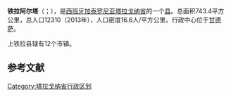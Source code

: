 {{Infobox settlement
| name                    = 铁拉阿尔塔
| native_name             = Tierra Alta
| settlement_type         = 县
| image_skyline           = 
| imagesize               = 
| image_caption           = 
| image_flag              = 
| flag_size               = 
| image_shield            = 
| shield_size             = 
| image_map               = Localització de la Terra Alta.svg
| map_caption             = 在塔拉戈纳省得位置
| pushpin_map             = Spain
| pushpin_label_position  = 
| pushpin_map_caption     = 在西班牙的位置
| latd  =41   |latm  =03  |lats  =00 |latNS  = N 
| longd =0   |longm =26 |longs =00 |longEW = E 
| coordinates_type        = region:ES_type:city
| coordinates_display     = inline,title
| subdivision_type        = 国家
| subdivision_name        = 西班牙
| subdivision_type1       = [[西班牙行政区划|自治区]]
| subdivision_name1       = [[加泰罗尼亚|加泰罗尼亚]]
| subdivision_type2       = [[省_(西班牙)|省]]
| subdivision_name2       = [[塔拉戈纳省|塔拉戈纳省]]
| area_total_km2          = 743.4
| population_total        = 12310
| population_as_of        = 2013年
| population_density_km2  = auto
| website                 = 
| footnotes               = 
}}
'''铁拉阿尔塔'''（{{lang-es|Tierra Alta}}；{{lang-ca|Terra Alta}}），是[[西班牙|西班牙]][[加泰罗尼亚|加泰罗尼亚]][[塔拉戈纳省|塔拉戈纳省]]的一个[[县_(西班牙)|县]]。总面积743.4平方公里，总人口12310（2013年），人口密度16.6人/平方公里。行政中心位于[[甘德萨|甘德萨]]。

上铁拉县辖有12个市镇。

==参考文献==
{{reflist}}

[[Category:塔拉戈纳省行政区划|Category:塔拉戈纳省行政区划]]